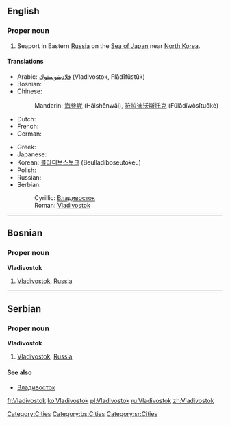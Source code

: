 ==English==
{{wikipedia}}

===Proper noun===
{{en-proper noun}}

# Seaport in Eastern [[Russia]] on the [[Sea of Japan]] near [[North Korea]].

====Translations====
{{top}}
* Arabic: [[فلاديفوستوك]] (Vladivostok, Flādīfūstūk)
* Bosnian: {{t-|bs|Vladivostok|m}}
* Chinese: 
*: Mandarin: [[海參崴]] (Hǎishēnwǎi), [[符拉迪沃斯托克]] (Fúlādíwòsītuōkè)
* Dutch: {{t-|nl|Vladivostok}}
* French: {{t+|fr|Vladivostok|m}}
* German: {{t-|de|Wladiwostok|n}}
{{mid}}
* Greek: {{t|el|Βλαδιβοστόκ|tr=Vladivostók|sc=Grek}}
* Japanese: {{t-|ja|ウラジオストク|tr=Urajiosutoku|sc=Jpan}}
* Korean: [[블라디보스토크]] (Beulladiboseutokeu)
* Polish: {{t|pl|Władywostok|m}}
* Russian: {{t+|ru|Владивосток|m|tr=Vladivostók|sc=Cyrl}}
* Serbian:
*: Cyrillic: [[Владивосток#Serbian|Владивосток]] {{m}}
*: Roman: [[Vladivostok#Serbian|Vladivostok]] {{m}}
{{bottom}}

[[Category:Cities]]

----

==Bosnian==
===Proper noun===
'''Vladivostok''' {{m}}
#[[Vladivostok#English|Vladivostok]], [[Russia]]
[[Category:bs:Cities]]

----

==Serbian==
===Proper noun===
'''Vladivostok''' {{m}}
#[[Vladivostok#English|Vladivostok]], [[Russia]]
====See also====
*[[Владивосток#Serbian|Владивосток]]
[[Category:sr:Cities]]

[[fr:Vladivostok]]
[[ko:Vladivostok]]
[[pl:Vladivostok]]
[[ru:Vladivostok]]
[[zh:Vladivostok]]